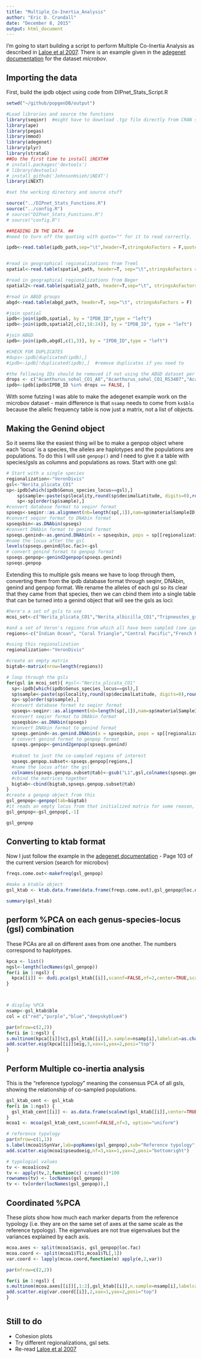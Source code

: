 ```yaml
---
title: "Multiple_Co-Inertia_Analysis"
author: "Eric D. Crandall"
date: "December 8, 2015"
output: html_document
---
```


I'm going to start building a script to perform Multiple Co-Inertia Analysis as described in [Laloe et al 2007].  There is an example given in the [adegenet documentation] for the dataset *microbov*.  


## Importing the data

First, build the ipdb object using code from DIPnet_Stats_Script.R
```r
setwd("~/github/popgenDB/output")

#Load libraries and source the functions
library(seqinr)  #might have to download .tgz file directly from CRAN site and install locally, not directly from CRAN repository
library(ape)  
library(pegas)
library(mmod)
library(adegenet)
library(plyr)
library(strataG)
##Do the first time to install iNEXT##
# install.packages('devtools')
# library(devtools)
# install_github('JohnsonHsieh/iNEXT')
library(iNEXT)

#set the working directory and source stuff

source("../DIPnet_Stats_Functions.R")
source("../config.R")
# source("DIPnet_Stats_Functions.R")
# source("config.R")

##READING IN THE DATA. ##
#need to turn off the quoting with quote="" for it to read correctly. 

ipdb<-read.table(ipdb_path,sep="\t",header=T,stringsAsFactors = F,quote="", na.strings=c("NA"," ","")) 


#read in geographical regionalizations from Treml
spatial<-read.table(spatial_path, header=T, sep="\t",stringsAsFactors = F, na.strings=c("NA"," ",""), quote="")

#read in geographical regionalizations from Beger
spatial2<-read.table(spatial2_path, header=T,sep="\t", stringsAsFactors = F, na.strings=c("NA"," ",""), quote="")

#read in ABGD groups
abgd<-read.table(abgd_path, header=T, sep="\t", stringsAsFactors = F)

#join spatial
ipdb<-join(ipdb,spatial, by = "IPDB_ID",type = "left")
ipdb<-join(ipdb,spatial2[,c(2,18:24)], by = "IPDB_ID", type = "left")

#join ABGD
ipdb<-join(ipdb,abgd[,c(1,3)], by = "IPDB_ID",type = "left")

#CHECK FOR DUPLICATES
#dups<-ipdb[duplicated(ipdb),]
#ipdb<-ipdb[!duplicated(ipdb),]  #remove duplicates if you need to

#the following IDs should be removed if not using the ABGD dataset per Libby Liggins and Michelle Gaither. They are highly divergent individuals, likely to be due to hybridization, cryptic species etc.
drops <- c("Acanthurus_sohal_CO1_A8","Acanthurus_sohal_CO1_RS3407","Acanthurus_sohal_CO1_RS3406","Linckia_laevigata_CO1_2130.14","Linckia_laevigata_CO1_1195.01","Linckia_laevigata_CO1_1195.02","Labroides_dimidiatus_CR_LB10","Labroides_dimidiatus_CR_LB01","Labroides_dimidiatus_CR_LB02","Labroides_dimidiatus_CR_LB09","Labroides_dimidiatus_CR_LP03","Labroides_dimidiatus_CR_LP01","Labroides_dimidiatus_CR_LP04","Labroides_dimidiatus_CR_LP02","Katsuwonus_pelamis_CR_3637_01","Katsuwonus_pelamis_CR_3637_1","Periclimenes_soror_CO1_2227.07","Periclimenes_soror_CO1_2227.01","Periclimenes_soror_CO1_2227.02","Periclimenes_soror_CO1_2227.11","Periclimenes_soror_CO1_2227.12","Periclimenes_soror_CO1_2227.1","Periclimenes_soror_CO1_2227.16","Lutjanus_kasmira_CYB_Lka_OK4", "Lutjanus_kasmira_CYB_Lka_OK3", "Acanthurus_leucosternon_CYB_Aleu101","Acanthurus_leucosternon_CYB_Aleu104","Acanthurus_leucosternon_CYB_Aleu105","Acanthurus_leucosternon_CYB_Aleu37","Acanthurus_leucosternon_CYB_Aleu39","Acanthurus_leucosternon_CYB_Aleu40","Acanthurus_leucosternon_CYB_Aleu41","Acanthurus_leucosternon_CYB_Aleu42","Acanthurus_leucosternon_CYB_Aleu43","Acanthurus_leucosternon_CYB_Aleu44","Acanthurus_leucosternon_CYB_Aleu45","Acanthurus_leucosternon_CYB_Aleu48","Acanthurus_leucosternon_CYB_Aleu50","Acanthurus_leucosternon_CYB_Aleu51","Acanthurus_leucosternon_CYB_Aleu52","Acanthurus_leucosternon_CYB_Aleu98","Acanthurus_leucosternon_CYB_Aleu99","Acanthurus_leucosternon_CYB_HYB02","Acanthurus_leucosternon_CYB_HYB13","Acanthurus_leucosternon_CYB_Leucoxnigri03","Acanthurus_lineatus_CO1_RS6069","Acanthurus_lineatus_CO1_RS6070","Acanthurus_lineatus_CO1_RS6072","Acanthurus_lineatus_CO1_RS6073","Acanthurus_lineatus_CO1_RS6074","Acanthurus_lineatus_CO1_RS6075","Acanthurus_lineatus_CO1_RS6076","Acanthurus_lineatus_CO1_RS6289","Acanthurus_lineatus_CO1_RS6290","Acanthurus_lineatus_CO1_RS6291","Acanthurus_nigricans_CYB_Aac38_NA","Acanthurus_nigricans_CYB_Aac39_KAHY01","Acanthurus_nigricans_CYB_Aac40_KAHY02","Acanthurus_nigricans_CYB_Aac41_KAHY03","Acanthurus_nigricans_CYB_Aac42_KAHY04","Acanthurus_nigricans_CYB_Aac43_KAHY05","Acanthurus_nigricans_CYB_Aac44_KAHY06","Acanthurus_nigricans_CYB_Aleu100","Acanthurus_nigricans_CYB_Aleu102","Acanthurus_nigricans_CYB_Aleu103","Acanthurus_nigricans_CYB_Aleu106","Acanthurus_nigricans_CYB_Aleu36","Acanthurus_nigricans_CYB_Aleu38","Acanthurus_nigricans_CYB_Aleu46","Acanthurus_nigricans_CYB_Aleu47","Acanthurus_nigricans_CYB_Aleu49","Acanthurus_nigricans_CYB_Aleu95","Acanthurus_nigricans_CYB_Aleu96","Acanthurus_nigricans_CYB_Aleu97","Acanthurus_nigricans_CYB_Ani339","Acanthurus_nigricans_CYB_HYB01","Acanthurus_nigricans_CYB_HYB04","Acanthurus_nigricans_CYB_HYB05","Acanthurus_nigricans_CYB_HYB10","Acanthurus_nigricans_CYB_HYB11","Acanthurus_nigricans_CYB_HYB12","Acanthurus_nigricans_CYB_Leucoxnigri01","Acanthurus_nigricans_CYB_OBU236","Acanthurus_sohal_CO1_RS5875","Amphiprion_bicinctus_CO1_RS6015","Amphiprion_bicinctus_CO1_RS6016","Amphiprion_bicinctus_CO1_RS6196","Amphiprion_bicinctus_CO1_RS6197","Amphiprion_bicinctus_CO1_RS6198","Amphiprion_bicinctus_CO1_RS6199","Chaetodon_lunula_CO1_RS6210","Chaetodon_trifasciatus_CO1_RS6211","Chaetodon_trifasciatus_CO1_RS6212","Cirrhitichthys_oxycephalus_CO1_RS6248","Dascyllus_marginatus_CO1_RS5942","Diadema_paucispinum_A68_DS__0031","Diadema_paucispinum_A68_DS__0055","Diadema_savignyi_A68_DOK_0110","Diadema_savignyi_A68_DS__0081","Diadema_setosum_A68_DS__0080","Diadema_setosum_A68_SETO0001","Mulloidichthys_hybrid_A68_MHX_0247","Mulloidichthys_hybrid_CR_MHX_0247")
ipdb<-ipdb[ipdb$IPDB_ID %in% drops == FALSE, ] 

```

With some futzing I was able to make the adegenet example work on the microbov dataset - main difference is that `nsamp` needs to come from `kx$blo` because the allelic frequency table is now just a matrix, not a list of objects.  

## Making the Genind object
So it seems like the easiest thing wil be to make a genpop object where each 'locus' is a species, the alleles are haplotypes and the populations are populations. To do this I will use `genpop()` and I need to give it a table with species/gsls as columns and populations as rows.   Start with one gsl:

```r
# Start with a single species
regionalization<-"VeronDivis"
gsl<-"Nerita_plicata_CO1"
sp<-ipdb[which(ipdb$Genus_species_locus==gsl),]
    sp$sample<-paste(sp$locality,round(sp$decimalLatitude, digits=0),round(sp$decimalLongitude, digits=0),sep="_")  #sets up a variable that matches assignsamp function outcome
    sp<-sp[order(sp$sample),]
#convert database format to seqinr format
spseqs<-seqinr::as.alignment(nb=length(sp[,1]),nam=sp$materialSampleID, seq=sp$sequence)
#convert seqinr format to DNAbin format
spseqsbin<-as.DNAbin(spseqs)
#convert DNAbin format to genind format
spseqs.genind<-as.genind.DNAbin(x = spseqsbin, pops = sp[[regionalization]])
#name the locus after the gsl
levels(spseqs.genind@loc.fac)<-gsl
# convert genind format to genpop format
spseqs.genpop<-genind2genpop(spseqs.genind)
spseqs.genpop
```


Extending this to multiple gsls means we have to loop through them, converting them from the ipdb database format through seqinr, DNAbin, genind and genpop format. We rename the alleles of each gsl so its clear that they came from that species, then we can cbind them into a single table that can be turned into a genind object that will see the gsls as loci:    

```r
#here's a set of gsls to use
mcoi_set<-c("Nerita_plicata_CO1","Nerita_albicilla_CO1","Tripneustes_gratilla_CO1","Naso_unicornis_CR","Dascyllus_aruanus_CYB","Dascyllus_trimaculatus_CR","Acanthaster_planci_CO1","Panulirus_penicillatus_CO1","Stenella_longirostris_CYB","Stenella_longirostris_CR","Scarus_psittacus_CR","Diadema_savignyi_A68","Cephalopholis_argus_CYB", "Naso_brevirostris_CR")

#and a set of Veron's regions from which all have been sampled (see ipdb2RegionSumaries__ET.R)
regions<-c("Indian Ocean", "Coral Triangle","Central Pacific","French Polynesia")

#using this regionalization
regionalization<-"VeronDivis"

#create an empty matrix
bigtab<-matrix(nrow=length(regions))

# loop through the gsls
for(gsl in mcoi_set){ #gsl<-"Nerita_plicata_CO1"
  sp<-ipdb[which(ipdb$Genus_species_locus==gsl),]
  sp$sample<-paste(sp$locality,round(sp$decimalLatitude, digits=0),round(sp$decimalLongitude, digits=0),sep="_")  #sets up a variable that matches assignsamp function outcome
  sp<-sp[order(sp$sample),]
  #convert database format to seqinr format
  spseqs<-seqinr::as.alignment(nb=length(sp[,1]),nam=sp$materialSampleID, seq=sp$sequence)
  #convert seqinr format to DNAbin format
  spseqsbin<-as.DNAbin(spseqs)
  #convert DNAbin format to genind format
  spseqs.genind<-as.genind.DNAbin(x = spseqsbin, pops = sp[[regionalization]])
  # convert genind format to genpop format
  spseqs.genpop<-genind2genpop(spseqs.genind)
  
  #subset to just the co-sampled regions of interest
  spseqs.genpop.subset<-spseqs.genpop[regions,]
  #name the locus after the gsl
  colnames(spseqs.genpop.subset@tab)<-gsub("L1",gsl,colnames(spseqs.genpop.subset@tab))
  #cbind the matrices together
  bigtab<-cbind(bigtab,spseqs.genpop.subset@tab)
}
#create a genpop object from this
gsl_genpop<-genpop(tab=bigtab)
#it reads an empty locus from that initialized matrix for some reason, so drop it
gsl_genpop<-gsl_genpop[,-1]

gsl_genpop
```

## Converting to ktab format

Now I just follow the example in the [adegenet documentation] - Page 103 of the current version (search for microbov)

```r
freqs.come.out<-makefreq(gsl_genpop)

#make a ktable object
gsl_ktab <- ktab.data.frame(data.frame(freqs.come.out),gsl_genpop@loc.n.all)

summary(gsl_ktab)
```

## perform %PCA on each genus-species-locus (gsl) combination
These PCAs are all on different axes from one another. The numbers correspond to haplotypes.  

```r
kpca <- list()
ngsl<-length(locNames(gsl_genpop))
for(i in 1:ngsl) {
  kpca[[i]] <- dudi.pca(gsl_ktab[[i]],scannf=FALSE,nf=2,center=TRUE,scale=FALSE)
}



# display %PCA
nsamp<-gsl_ktab$blo
col = c("red","purple","blue","deepskyblue4")

par(mfrow=c(2,2))
for(i in 1:ngsl) {
s.multinom(kpca[[i]]$c1,gsl_ktab[[i]],n.sample=nsamp[i],labelcat=as.character(1:nsamp[i]),coulrow=col,sub=locNames(gsl_genpop)[i])
add.scatter.eig(kpca[[i]]$eig,3,xax=1,yax=2,posi="top")
}
```

## Perform Multiple co-inertia analysis
This is the "reference typology" meaning the consensus PCA of all gsls, showing the relationship of co-sampled populations.  

```r
gsl_ktab_cent <- gsl_ktab
for(i in 1:ngsl) {
  gsl_ktab_cent[[i]] <- as.data.frame(scalewt(gsl_ktab[[i]],center=TRUE,scale=FALSE))
}
mcoa1 <- mcoa(gsl_ktab_cent,scannf=FALSE,nf=3, option="uniform")

# reference typology
par(mfrow=c(1,1))
s.label(mcoa1$SynVar,lab=popNames(gsl_genpop),sub="Reference typology",csub=1.5)
add.scatter.eig(mcoa1$pseudoeig,nf=3,xax=1,yax=2,posi="bottomright")

# typologial values
tv <- mcoa1$cov2
tv <- apply(tv,2,function(c) c/sum(c))*100
rownames(tv) <- locNames(gsl_genpop)
tv <- tv[order(locNames(gsl_genpop)),]
```

## Coordinated %PCA
These plots show how much each marker departs from the reference typology (i.e. they are on the same set of axes at the same scale as the reference typology). The eigenvalues are not true eigenvalues but the variances explained by each axis.

```r
mcoa.axes <- split(mcoa1$axis, gsl_genpop@loc.fac)
mcoa.coord <- split(mcoa1$Tli,mcoa1$TL[,1])
var.coord <- lapply(mcoa.coord,function(e) apply(e,2,var))

par(mfrow=c(2,2))

for(i in 1:ngsl) {
s.multinom(mcoa.axes[[i]][,1:2],gsl_ktab[[i]],n.sample=nsamp[i],labelcat=as.character(1:nsamp[i]),coulrow=col,sub=locNames(gsl_genpop)[i])
add.scatter.eig(var.coord[[i]],2,xax=1,yax=2,posi="top")
}



```

## Still to do
  * Cohesion plots
  * Try different regionalizations, gsl sets.
  * Re-read [Laloe et al 2007]

[Laloe et al 2007]: http://gse-journal.org/articles/gse/abs/2007/05/g06098/g06098.html
[adegenet documentation]: https://cran.r-project.org/web/packages/adegenet/adegenet.pdf
